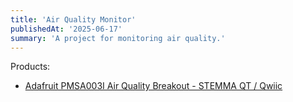 ```yaml
---
title: 'Air Quality Monitor'
publishedAt: '2025-06-17'
summary: 'A project for monitoring air quality.'
---
```


Products:
 - [Adafruit PMSA003I Air Quality Breakout - STEMMA QT / Qwiic](https://www.adafruit.com/product/4632)


